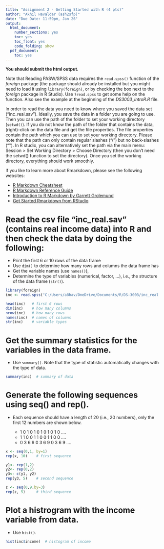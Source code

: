 ---
title: "Assignment 2 - Getting Started with R (4 pts)"
author: "Akhil Havaldar (ash2sfp)"
date: "Due Date: 11:59pm, Jan 26"
output:
  html_document:
    number_sections: yes
    toc: yes
    toc_float: yes
    code_folding: show
  pdf_document:
    toc: yes
---

<style>
h1.title {
  font-size: 30px;
}
h1 {
  font-size: 26px;
}
h2 {
  font-size: 22px;
}
h3 { 
  font-size: 18px;
}

</style>

**You should submit the html output.**

Note that Reading PASW/SPSS data requires the `read.spss()` function of the *foreign* package (the package should already be installed but you might need to load it using `library(foreign)`, or by checking the box next to the *foreign* package in R Studio). Use `?read.spss` to get some help on the function. Also see the example at the beginning of the *DS3003_introR.R* file.

In order to read the data you need to know where you saved the data set ("inc_real.sav"). Ideally, you save the data in a folder you are going to use. Then you can use the path of the folder to set your working directory (`setwd()`). If you do not know the path of the folder that contains the data, (right)-click on the data file and get the file properties. The file properties contain the path which you can use to set your working directory. Please note that the path can only contain regular slashes ("/") but no back-slashes ("\"). In R studio, you can alternatively set the path via the main menu: Session > Set Working Directory > Choose Directory (then you don’t need the setwd() function to set the directory). Once you set the working directory, everything should work smoothly.

If you like to learn more about Rmarkdown, please see the following websites:

- [R Markdown Cheatsheet](https://www.rstudio.com/resources/cheatsheets/)
- [R Markdown Reference Guide](https://www.rstudio.com/wp-content/uploads/2015/03/rmarkdown-reference.pdf)
- [Introduction to R Markdown by Garrett Grolemund](https://rmarkdown.rstudio.com/articles_intro.html)
- [Get Started Rmarkdown from RStudio](https://rmarkdown.rstudio.com/lesson-1.html)


# Read the csv file "inc_real.sav" (contains real income data) into R and then check the data by doing the following:

- Print the first 6 or 10 rows of the data frame
- Use `dim()` to determine how many rows and columns the data frame has
- Get the variable names (use `names()`),
- Determine the type of variables (numerical, factor, …), i.e., the structure of the data frame (`str()`).

```{r}
library(foreign)
inc <- read.spss("C:/Users/a8hav/OneDrive/Documents/R/DS-3003/inc_real.sav", to.data.frame=TRUE)

head(inc)   # first 6 rows
dim(inc)    # how many columns
nrow(inc)   # how many rows 
names(inc)  # names of columns
str(inc)    # variable types
```


    
# Get the summary statistics for the variables in the data frame.
 
- Use `summary()`. Note that the type of statistic automatically changes with the type of data.

```{r}
summary(inc)  # summary of data
```


# Generate the following sequences using seq() and rep(). 

- Each sequence should have a length of 20 (i.e., 20 numbers), only the first 12 numbers are shown below.

   - 1 0 1 0 1 0 1 0 1 0 1 0 ….
   - 1 1 0 0 1 1 0 0 1 1 0 0 ….
   - 0 3 6 9 0 3 6 9 0 3 6 9 ….

```{r}
x <- seq(0,1, by=1)
rep(x, 10)    # first sequence

y1<- rep(1,2)
y2<- rep(0,2)
y3<- c(y1, y2)
rep(y3, 5)    # second sequence 

z <- seq(0,9,by=3)
rep(z, 5)     # third sequence
```

# Plot a histrogram with the income variable from data. 

- Use `hist()`. 

```{r}
hist(inc$income)  # histogram of income
```
